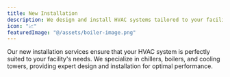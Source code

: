 ```yaml
---
title: New Installation
description: We design and install HVAC systems tailored to your facility — chillers, boilers, and cooling towers included.
icon: "📈"
featuredImage: "@/assets/boiler-image.png"
---
```


Our new installation services ensure that your HVAC system is perfectly suited to your facility's needs. We specialize in chillers, boilers, and cooling towers, providing expert design and installation for optimal performance.

